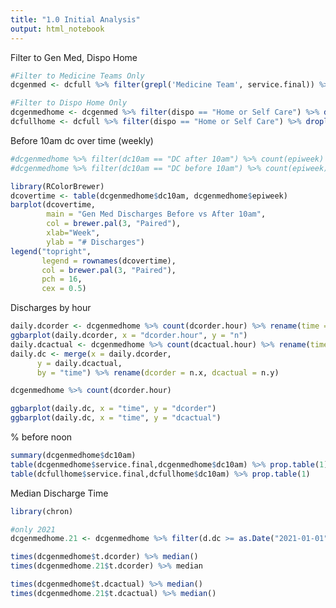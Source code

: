 ```yaml
---
title: "1.0 Initial Analysis"
output: html_notebook
---
```


Filter to Gen Med, Dispo Home
```r
#Filter to Medicine Teams Only
dcgenmed <- dcfull %>% filter(grepl('Medicine Team', service.final)) %>% droplevels()

#Filter to Dispo Home Only
dcgenmedhome <- dcgenmed %>% filter(dispo == "Home or Self Care") %>% droplevels()
dcfullhome <- dcfull %>% filter(dispo == "Home or Self Care") %>% droplevels()

```

Before 10am dc over time (weekly)
```r
#dcgenmedhome %>% filter(dc10am == "DC after 10am") %>% count(epiweek)
#dcgenmedhome %>% filter(dc10am == "DC before 10am") %>% count(epiweek)

library(RColorBrewer)
dcovertime <- table(dcgenmedhome$dc10am, dcgenmedhome$epiweek)
barplot(dcovertime, 
        main = "Gen Med Discharges Before vs After 10am", 
        col = brewer.pal(3, "Paired"),
        xlab="Week", 
        ylab = "# Discharges")
legend("topright",
       legend = rownames(dcovertime),
       col = brewer.pal(3, "Paired"),
       pch = 16,
       cex = 0.5)
```


Discharges by hour
```r
daily.dcorder <- dcgenmedhome %>% count(dcorder.hour) %>% rename(time = dcorder.hour)
ggbarplot(daily.dcorder, x = "dcorder.hour", y = "n")
daily.dcactual <- dcgenmedhome %>% count(dcactual.hour) %>% rename(time = dcactual.hour)
daily.dc <- merge(x = daily.dcorder,
      y = daily.dcactual,
      by = "time") %>% rename(dcorder = n.x, dcactual = n.y)

dcgenmedhome %>% count(dcorder.hour)

ggbarplot(daily.dc, x = "time", y = "dcorder")
ggbarplot(daily.dc, x = "time", y = "dcactual")


```

% before noon
```r
summary(dcgenmedhome$dc10am)
table(dcgenmedhome$service.final,dcgenmedhome$dc10am) %>% prop.table(1)
table(dcfullhome$service.final,dcfullhome$dc10am) %>% prop.table(1)
```

Median Discharge Time
```r
library(chron)

#only 2021
dcgenmedhome.21 <- dcgenmedhome %>% filter(d.dc >= as.Date("2021-01-01")) 

times(dcgenmedhome$t.dcorder) %>% median()
times(dcgenmedhome.21$t.dcorder) %>% median

times(dcgenmedhome$t.dcactual) %>% median()
times(dcgenmedhome.21$t.dcactual) %>% median()

```

